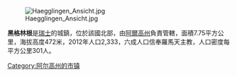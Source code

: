 [[Image:Haegglingen_Ansicht.jpg|right]]

'''黑格林根'''是[[瑞士|瑞士]]的城鎮，位於該國北部，由[[阿爾高州|阿爾高州]]負責管轄，面積7.75平方公里，海拔高度472米，2012年人口2,333，六成人口信奉羅馬天主教，人口密度每平方公里301人。

{{Switzerland-geo-stub}}
[[Category:阿尔高州的市镇|Category:阿尔高州的市镇]]